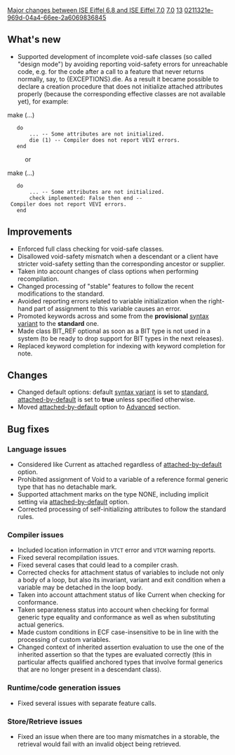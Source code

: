[[Property:title|Major changes between ISE Eiffel 6.8 and ISE Eiffel 7.0]]
[[Property:link_title|7.0]]
[[Property:weight|13]]
[[Property:uuid|0211321e-969d-04a4-66ee-2a6069836845]]
{{UnderConstruction}}


==What's new==
* Supported development of incomplete void-safe classes (so called "design mode") by avoiding reporting void-safety errors for unreachable code, e.g. for the code after a call to a feature that never returns normally, say, to <e>{EXCEPTIONS}.die</e>. As a result it became possible to declare a creation procedure that does not initialize attached attributes properly (because the corresponding effective classes are not available yet), for example:
<e>
make (...)
	do
		... -- Some attributes are not initialized.
		die (1) -- Compiler does not report VEVI errors.
	end
</e>
:or
<e>
make (...)
	do
		... -- Some attributes are not initialized.
		check implemented: False then end -- Compiler does not report VEVI errors.
	end
</e>

==Improvements==
* Enforced full class checking for void-safe classes.
* Disallowed void-safety mismatch when a descendant or a client have stricter void-safety setting than the corresponding ancestor or supplier.
* Taken into account changes of class options when performing recompilation.
* Changed processing of "stable" features to follow the recent modifications to the standard.
* Avoided reporting errors related to variable initialization when the right-hand part of assignment to this variable causes an error.
* Promoted keywords <e>across</e> and <e>some</e> from the '''provisional''' [[Setting the syntax variant|syntax variant]] to the '''standard''' one.
* Made class <e>BIT_REF</e> optional as soon as a <e>BIT</e> type is not used in a system (to be ready to drop support for <e>BIT</e> types in the next releases).
* Replaced keyword completion for <e>indexing</e> with keyword completion for <e>note</e>.

==Changes==
* Changed default options: default [[Setting the syntax variant|syntax variant]] is set to [[Syntax level variant settings by version|standard]], [[Creating a new void-safe project#The "Are types attached by default?" setting|attached-by-default]] is set to '''true''' unless specified otherwise.
* Moved [[Creating a new void-safe project#The "Are types attached by default?" setting|attached-by-default]] option to [[Advanced Options|Advanced]] section.

==Bug fixes==

===Language issues===
* Considered <e>like Current</e> as attached regardless of [[Creating a new void-safe project#The "Are types attached by default?" setting|attached-by-default]] option. 
* Prohibited assignment of <e>Void</e> to a variable of a reference formal generic type that has no <e>detachable</e> mark.
* Supported attachment marks on the type <e>NONE</e>, including implicit setting via [[Creating a new void-safe project#The "Are types attached by default?" setting|attached-by-default]] option.
* Corrected processing of self-initializing attributes to follow the standard rules.

===Compiler issues===
* Included location information in <code>VTCT</code> error and <code>VTCM</code> warning reports.
* Fixed several recompilation issues.
* Fixed several cases that could lead to a compiler crash.
* Corrected checks for attachment status of variables to include not only a body of a loop, but also its invariant, variant and exit condition when a variable may be detached in the loop body.
* Taken into account attachment status of <e>like Current</e> when checking for conformance.
* Taken separateness status into account when checking for formal generic type equality and conformance as well as when substituting actual generics.
* Made custom conditions in ECF case-insensitive to be in line with the processing of custom variables.
* Changed context of inherited assertion evaluation to use the one of the inherited assertion so that the types are evaluated correctly (this in particular affects qualified anchored types that involve formal generics that are no longer present in a descendant class).

===Runtime/code generation issues===
* Fixed several issues with separate feature calls.

===Store/Retrieve issues===
* Fixed an issue when there are too many mismatches in a storable, the retrieval would fail with an invalid object being retrieved.

